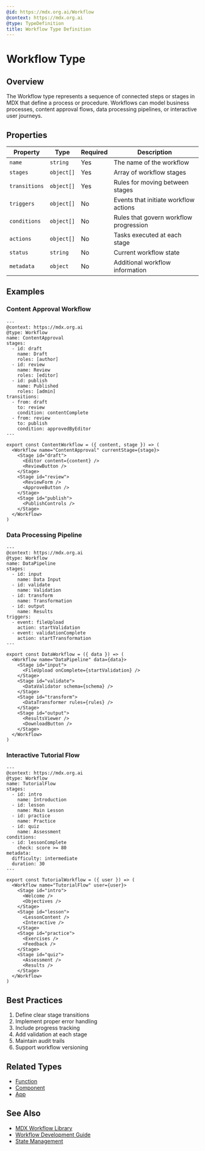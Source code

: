 ```yaml
---
@id: https://mdx.org.ai/Workflow
@context: https://mdx.org.ai
@type: TypeDefinition
title: Workflow Type Definition
---
```


# Workflow Type

## Overview

The Workflow type represents a sequence of connected steps or stages in MDX that define a process or procedure. Workflows can model business processes, content approval flows, data processing pipelines, or interactive user journeys.

## Properties

| Property | Type | Required | Description |
|----------|------|----------|-------------|
| `name` | `string` | Yes | The name of the workflow |
| `stages` | `object[]` | Yes | Array of workflow stages |
| `transitions` | `object[]` | Yes | Rules for moving between stages |
| `triggers` | `object[]` | No | Events that initiate workflow actions |
| `conditions` | `object[]` | No | Rules that govern workflow progression |
| `actions` | `object[]` | No | Tasks executed at each stage |
| `status` | `string` | No | Current workflow state |
| `metadata` | `object` | No | Additional workflow information |

## Examples

### Content Approval Workflow

```mdx
---
@context: https://mdx.org.ai
@type: Workflow
name: ContentApproval
stages:
  - id: draft
    name: Draft
    roles: [author]
  - id: review
    name: Review
    roles: [editor]
  - id: publish
    name: Published
    roles: [admin]
transitions:
  - from: draft
    to: review
    condition: contentComplete
  - from: review
    to: publish
    condition: approvedByEditor
---

export const ContentWorkflow = ({ content, stage }) => (
  <Workflow name="ContentApproval" currentStage={stage}>
    <Stage id="draft">
      <Editor content={content} />
      <ReviewButton />
    </Stage>
    <Stage id="review">
      <ReviewForm />
      <ApproveButton />
    </Stage>
    <Stage id="publish">
      <PublishControls />
    </Stage>
  </Workflow>
)
```

### Data Processing Pipeline

```mdx
---
@context: https://mdx.org.ai
@type: Workflow
name: DataPipeline
stages:
  - id: input
    name: Data Input
  - id: validate
    name: Validation
  - id: transform
    name: Transformation
  - id: output
    name: Results
triggers:
  - event: fileUpload
    action: startValidation
  - event: validationComplete
    action: startTransformation
---

export const DataWorkflow = ({ data }) => (
  <Workflow name="DataPipeline" data={data}>
    <Stage id="input">
      <FileUpload onComplete={startValidation} />
    </Stage>
    <Stage id="validate">
      <DataValidator schema={schema} />
    </Stage>
    <Stage id="transform">
      <DataTransformer rules={rules} />
    </Stage>
    <Stage id="output">
      <ResultsViewer />
      <DownloadButton />
    </Stage>
  </Workflow>
)
```

### Interactive Tutorial Flow

```mdx
---
@context: https://mdx.org.ai
@type: Workflow
name: TutorialFlow
stages:
  - id: intro
    name: Introduction
  - id: lesson
    name: Main Lesson
  - id: practice
    name: Practice
  - id: quiz
    name: Assessment
conditions:
  - id: lessonComplete
    check: score >= 80
metadata:
  difficulty: intermediate
  duration: 30
---

export const TutorialWorkflow = ({ user }) => (
  <Workflow name="TutorialFlow" user={user}>
    <Stage id="intro">
      <Welcome />
      <Objectives />
    </Stage>
    <Stage id="lesson">
      <LessonContent />
      <Interactive />
    </Stage>
    <Stage id="practice">
      <Exercises />
      <Feedback />
    </Stage>
    <Stage id="quiz">
      <Assessment />
      <Results />
    </Stage>
  </Workflow>
)
```

## Best Practices

1. Define clear stage transitions
2. Implement proper error handling
3. Include progress tracking
4. Add validation at each stage
5. Maintain audit trails
6. Support workflow versioning

## Related Types
- [Function](https://mdx.org.ai/Function)
- [Component](https://mdx.org.ai/Component)
- [App](https://mdx.org.ai/App)

## See Also
- [MDX Workflow Library](https://mdx.org.ai/packages/mdxe)
- [Workflow Development Guide](https://mdx.org.ai/guides/workflows)
- [State Management](https://mdx.org.ai/guides/state)

